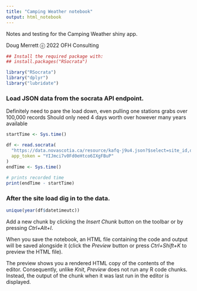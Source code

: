 ```yaml
---
title: "Camping Weather notebook"
output: html_notebook
---
```


Notes and testing for the Camping Weather shiny app.

Doug Merrett ⓒ 2022 OFH Consulting

```r
## Install the required package with:
## install.packages("RSocrata")

library("RSocrata")
library("dplyr")
library("lubridate")
```
### Load JSON data from the socrata API endpoint.
Definitely need to pare the load down, even pulling one stations grabs over 100,000 records
Should only need 4 days worth over however many years available
```r
startTime <- Sys.time()

df <- read.socrata(
  "https://data.novascotia.ca/resource/kafq-j9u4.json?$select=site_id,datetimeutc,air_temperature,date_extract_m(datetimeutc) as month&$where=month = 10 AND site_id='RNSGV'",
  app_token = "YIJmci7v0Fd0eHtco6IXgFBuP"
)
endTime <- Sys.time()
  
# prints recorded time
print(endTime - startTime)
```
### After the site load dig in to the data.

```r
unique(year(df$datetimeutc))
```

Add a new chunk by clicking the *Insert Chunk* button on the toolbar or by pressing *Ctrl+Alt+I*.

When you save the notebook, an HTML file containing the code and output will be saved alongside it (click the *Preview* button or press *Ctrl+Shift+K* to preview the HTML file).

The preview shows you a rendered HTML copy of the contents of the editor. Consequently, unlike *Knit*, *Preview* does not run any R code chunks. Instead, the output of the chunk when it was last run in the editor is displayed.
